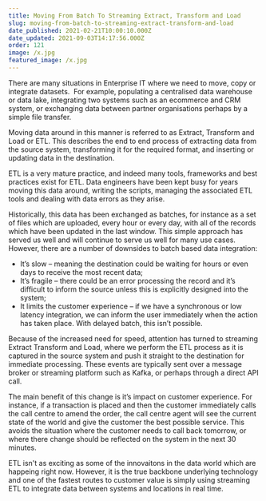```yaml
---
title: Moving From Batch To Streaming Extract, Transform and Load
slug: moving-from-batch-to-streaming-extract-transform-and-load
date_published: 2021-02-21T10:00:10.000Z
date_updated: 2021-09-03T14:17:56.000Z
order: 121
image: /x.jpg
featured_image: /x.jpg
---
```


There are many situations in Enterprise IT where we need to move, copy or integrate datasets.  For example, populating a centralised data warehouse or data lake, integrating two systems such as an ecommerce and CRM system, or exchanging data between partner organisations perhaps by a simple file transfer.   

Moving data around in this manner is referred to as Extract, Transform and Load or ETL.  This describes the end to end process of extracting data from the source system, transforming it for the required format, and inserting or updating data in the destination. 

ETL is a very mature practice, and indeed many tools, frameworks and best practices exist for ETL.  Data engineers have been kept busy for years moving this data around, writing the scripts, managing the associated ETL tools and dealing with data errors as they arise. 

Historically, this data has been exchanged as batches, for instance as a set of files which are uploaded, every hour or every day, with all of the records which have been updated in the last window.  This simple approach has served us well and will continue to serve us well for many use cases.  However, there are a number of downsides to batch based data integration:

- It’s slow – meaning the destination could be waiting for hours or even days to receive the most recent data;
- It’s fragile – there could be an error processing the record and it’s difficult to inform the source unless this is explicitly designed into the system;
- It limits the customer experience – if we have a synchronous or low latency integration, we can inform the user immediately when the action has taken place.  With delayed batch, this isn’t possible. 

Because of the increased need for speed, attention has turned to streaming Extract Transform and Load, where we perform the ETL process as it is captured in the source system and push it straight to the destination for immediate processing.  These events are typically sent over a message broker or streaming platform such as Kafka, or perhaps through a direct API call. 

The main benefit of this change is it’s impact on customer experience.  For instance, if a transaction is placed and then the customer immediately calls the call centre to amend the order, the call centre agent will see the current state of the world and give the customer the best possible service.  This avoids the situation where the customer needs to call back tomorrow, or where there change should be reflected on the system in the next 30 minutes. 

ETL isn't as exciting as some of the innovaitons in the data world which are happeing right now.  However, it is the true backbone underlying technology and one of the fastest routes to customer value is simply using streaming ETL to integrate data between systems and locations in real time.    
